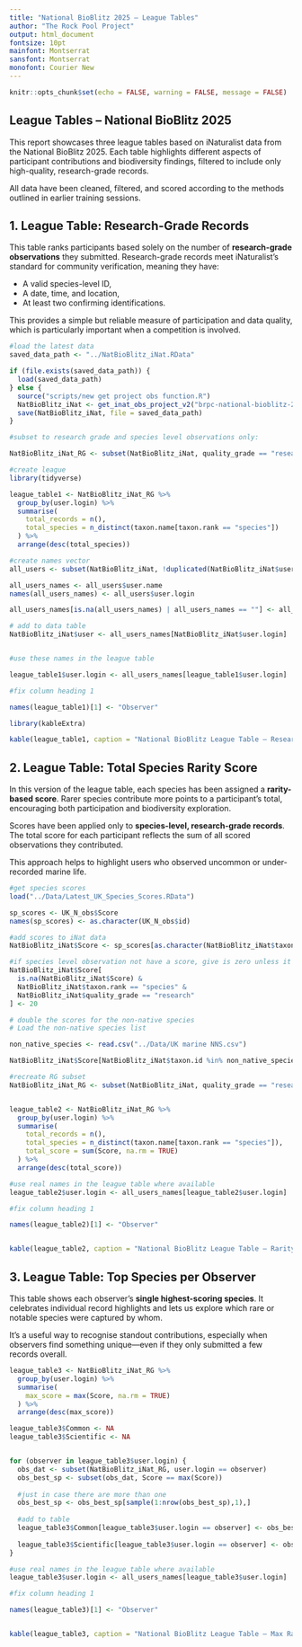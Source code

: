 ```yaml
---
title: "National BioBlitz 2025 – League Tables"
author: "The Rock Pool Project"
output: html_document
fontsize: 10pt
mainfont: Montserrat
sansfont: Montserrat
monofont: Courier New
---
```


```r
knitr::opts_chunk$set(echo = FALSE, warning = FALSE, message = FALSE)
```

## League Tables – National BioBlitz 2025

This report showcases three league tables based on iNaturalist data from the National BioBlitz 2025. Each table highlights different aspects of participant contributions and biodiversity findings, filtered to include only high-quality, research-grade records.

All data have been cleaned, filtered, and scored according to the methods outlined in earlier training sessions.

## 1. League Table: Research-Grade Records

This table ranks participants based solely on the number of **research-grade observations** they submitted. Research-grade records meet iNaturalist's standard for community verification, meaning they have:

 - A valid species-level ID,
 - A date, time, and location,
 - At least two confirming identifications.

This provides a simple but reliable measure of participation and data quality, which is particularly important when a competition is involved.


```r
#load the latest data
saved_data_path <- "../NatBioBlitz_iNat.RData"

if (file.exists(saved_data_path)) {
  load(saved_data_path)
} else {
  source("scripts/new get project obs function.R")
  NatBioBlitz_iNat <- get_inat_obs_project_v2("brpc-national-bioblitz-2025")
  save(NatBioBlitz_iNat, file = saved_data_path)
}
```

```r
#subset to research grade and species level observations only:

NatBioBlitz_iNat_RG <- subset(NatBioBlitz_iNat, quality_grade == "research" & taxon.rank == "species")

#create league
library(tidyverse)

league_table1 <- NatBioBlitz_iNat_RG %>%
  group_by(user.login) %>%
  summarise(
    total_records = n(),
    total_species = n_distinct(taxon.name[taxon.rank == "species"])
  ) %>%
  arrange(desc(total_species))

#create names vector
all_users <- subset(NatBioBlitz_iNat, !duplicated(NatBioBlitz_iNat$user.login))

all_users_names <- all_users$user.name
names(all_users_names) <- all_users$user.login

all_users_names[is.na(all_users_names) | all_users_names == ""] <- all_users$user.login[is.na(all_users_names) | all_users_names == "" ]

# add to data table
NatBioBlitz_iNat$user <- all_users_names[NatBioBlitz_iNat$user.login]


#use these names in the league table

league_table1$user.login <- all_users_names[league_table1$user.login]

#fix column heading 1

names(league_table1)[1] <- "Observer"

library(kableExtra)

kable(league_table1, caption = "National BioBlitz League Table – Research Grade only")

```

## 2. League Table: Total Species Rarity Score

In this version of the league table, each species has been assigned a **rarity-based score**. Rarer species contribute more points to a participant’s total, encouraging both participation and biodiversity exploration.

Scores have been applied only to **species-level, research-grade records**. The total score for each participant reflects the sum of all scored observations they contributed.

This approach helps to highlight users who observed uncommon or under-recorded marine life.


```r
#get species scores
load("../Data/Latest_UK_Species_Scores.RData")

sp_scores <- UK_N_obs$Score
names(sp_scores) <- as.character(UK_N_obs$id)

#add scores to iNat data
NatBioBlitz_iNat$Score <- sp_scores[as.character(NatBioBlitz_iNat$taxon.id)]

#if species level observation not have a score, give is zero unless it's Research grade then give it a 20
NatBioBlitz_iNat$Score[
  is.na(NatBioBlitz_iNat$Score) &
  NatBioBlitz_iNat$taxon.rank == "species" &
  NatBioBlitz_iNat$quality_grade == "research"
] <- 20

# double the scores for the non-native species
# Load the non-native species list

non_native_species <- read.csv("../Data/UK marine NNS.csv")

NatBioBlitz_iNat$Score[NatBioBlitz_iNat$taxon.id %in% non_native_species$inat_id] <- NatBioBlitz_iNat$Score[NatBioBlitz_iNat$taxon.id %in% non_native_species$inat_id] * 2

#recreate RG subset
NatBioBlitz_iNat_RG <- subset(NatBioBlitz_iNat, quality_grade == "research" & taxon.rank == "species")


league_table2 <- NatBioBlitz_iNat_RG %>%
  group_by(user.login) %>%
  summarise(
    total_records = n(),
    total_species = n_distinct(taxon.name[taxon.rank == "species"]),
    total_score = sum(Score, na.rm = TRUE)
  ) %>%
  arrange(desc(total_score))

#use real names in the league table where available
league_table2$user.login <- all_users_names[league_table2$user.login]

#fix column heading 1

names(league_table2)[1] <- "Observer"


kable(league_table2, caption = "National BioBlitz League Table – Rarity Scores")


```

## 3. League Table: Top Species per Observer

This table shows each observer's **single highest-scoring species**. It celebrates individual record highlights and lets us explore which rare or notable species were captured by whom.

It’s a useful way to recognise standout contributions, especially when observers find something unique—even if they only submitted a few records overall.

```r
league_table3 <- NatBioBlitz_iNat_RG %>%
  group_by(user.login) %>%
  summarise(
    max_score = max(Score, na.rm = TRUE)
  ) %>%
  arrange(desc(max_score))

league_table3$Common <- NA
league_table3$Scientific <- NA


for (observer in league_table3$user.login) {
  obs_dat <- subset(NatBioBlitz_iNat_RG, user.login == observer)
  obs_best_sp <- subset(obs_dat, Score == max(Score))
  
  #just in case there are more than one
  obs_best_sp <- obs_best_sp[sample(1:nrow(obs_best_sp),1),]
  
  #add to table
  league_table3$Common[league_table3$user.login == observer] <- obs_best_sp$taxon.preferred_common_name
  
  league_table3$Scientific[league_table3$user.login == observer] <- obs_best_sp$taxon.name
}

#use real names in the league table where available
league_table3$user.login <- all_users_names[league_table3$user.login]

#fix column heading 1

names(league_table3)[1] <- "Observer"


kable(league_table3, caption = "National BioBlitz League Table – Max Rarity Score")


```

